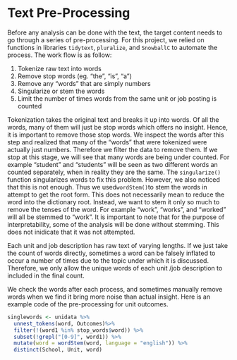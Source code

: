 # Text Pre-Processing {#sec-preprocess}

Before any analysis can be done with the text, the target content needs to go through a series of pre-processing. For this project, we relied on functions in libraries `tidytext`, `pluralize`, and `SnowballC` to automate the process. The work flow is as follow:

  1. Tokenize raw text into words
  2. Remove stop words (eg. "the", "is", "a")
  3. Remove any "words" that are simply numbers
  4. Singularize or stem the words
  5. Limit the number of times words from the same unit or job posting is counted

 
Tokenization takes the original text and breaks it up into words. Of all the words, many of them will just be stop words which offers no insight. Hence, it is important to remove those stop words. We inspect the words after this step and realized that many of the "words" that were tokenized were actually just numbers. Therefore we filter the data to remove them. If we stop at this stage, we will see that many words are being under counted. For example "student" and "students" will be seen as two different words an counted separately, when in reality they are the same. The `singularize()` function singularizes words to fix this problem. However, we also noticed that this is not enough. Thus we used` wordStem()`to stem the words in attempt to get the root form. This does not necessarily mean to reduce the word into the dictionary root. Instead, we want to stem it only so much to remove the tenses of the word. For example "work", "works", and "worked" will all be stemmed to "work". It is important to note that for the purpose of interpretability, some of the analysis will be done without stemming. This does not inidicate that it was not attempted. 

Each unit and job description has raw text of varying lengths. If we just take the count of words directly, sometimes a word can be falsely inflated to occur a number of times due to the topic under which it is discussed. Therefore, we only allow the unique words of each unit /job description to included in the final count. 

We check the words after each process, and sometimes manually remove words when we find it bring more noise than actual insight. Here is an example code of the pre-processing for unit outcomes.

```.r
singlewords <- unidata %>% 
  unnest_tokens(word, Outcomes)%>% 
  filter(!(word1 %in% stop_words$word)) %>% 
  subset(!grepl("[0-9]", word1)) %>% 
  mutate(word = wordStem(word, language = "english")) %>%
  distinct(School, Unit, word)
```


